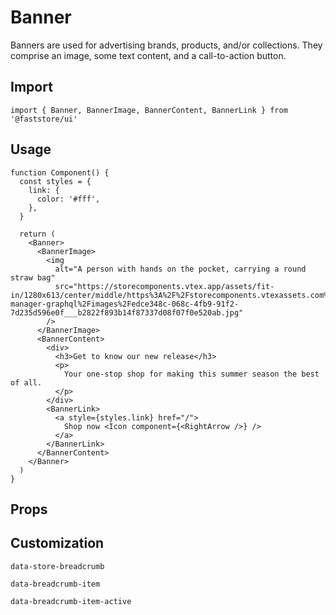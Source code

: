 
# Banner

Banners are used for advertising brands, products, and/or collections. They comprise an image, some text content, and a call-to-action button.

## Import

```tsx
import { Banner, BannerImage, BannerContent, BannerLink } from '@faststore/ui'
```

## Usage

```tsx live
function Component() {
  const styles = {
    link: {
      color: '#fff',
    },
  }

  return (
    <Banner>
      <BannerImage>
        <img
          alt="A person with hands on the pocket, carrying a round straw bag"
          src="https://storecomponents.vtex.app/assets/fit-in/1280x613/center/middle/https%3A%2F%2Fstorecomponents.vtexassets.com%2Fassets%2Fvtex.file-manager-graphql%2Fimages%2Fedce348c-068c-4fb9-91f2-7d235d596e0f___b2822f893b14f87337d08f07f0e520ab.jpg"
        />
      </BannerImage>
      <BannerContent>
        <div>
          <h3>Get to know our new release</h3>
          <p>
            Your one-stop shop for making this summer season the best of all.
          </p>
        </div>
        <BannerLink>
          <a style={styles.link} href="/">
            Shop now <Icon component={<RightArrow />} />
          </a>
        </BannerLink>
      </BannerContent>
    </Banner>
  )
}
```

## Props

<PropsSection name="Banner" />

## Customization

`data-store-breadcrumb`

`data-breadcrumb-item`

`data-breadcrumb-item-active`
